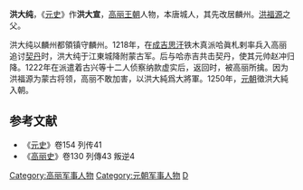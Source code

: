 '''洪大纯'''，《[[元史|元史]]》作'''洪大宣'''，[[高丽王朝|高丽王朝]]人物，本唐城人，其先改居麟州。[[洪福源|洪福源]]之父。

洪大纯以麟州都領镇守麟州。1218年，在[[成吉思汗|成吉思汗]]铁木真派哈眞札剌率兵入高丽追讨[[东辽国|契丹]]时，洪大纯于江東城降附蒙古军。后与哈赤吉共击契丹，使其元帅赵冲归降。1222年在派遣着古兴等十二人侦察纳款虚实后，返回时，被高丽所擒。因为洪福源为蒙古将领，高丽不敢加害，以洪大純爲大將軍。1250年，[[元朝|元朝]]徵洪大純入朝。
==参考文献==
* 《[[元史|元史]]》卷154 列传41
* 《[[高丽史|高丽史]]》卷130 列傳43 叛逆4

{{DEFAULTSORT:H}}
[[Category:高丽军事人物|Category:高丽军事人物]]
[[Category:元朝军事人物|Category:元朝军事人物]]
[[Category:洪姓|D]]